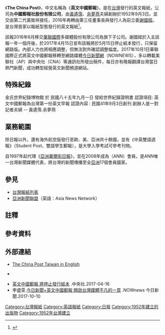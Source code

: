 {{Infobox Newspaper
|name = 英文中國郵報<br /><font size="-1">The China Post</font>
|image = 
|type = 
|format = 
|owners =[[余夢燕|余夢燕]]
|publisher = 
|key man=
|founder = [[黃遹霈|黃遹霈]]、[[余夢燕|余夢燕]]
|editor =
|chiefeditor =
|assoceditor =
|staff =
|foundation = 1952年9月3日({{age in years and days|1952|9|3|age=no}}）
|ceased publication =
|political = 
|language = [[英文|英文]]
|price = 
|headquarters = {{ROC-TWN}}[[台北市|台北市]][[內湖區|內湖區]][[瑞湖街|瑞湖街]]160號3樓
|circulation = 
|ISSN =
|website = [https://chinapost.nownews.com/ chinapost.nownews.com]
}}
{{Chinese
|title=英文中國郵報<br>The China Post
|t={{linktext|英|文|中|國|郵|報}}
|s={{linktext|英|文|中|国|邮|报}}
|p=Yīngwén Zhōngguó Yóubào
|poj=Eng-bûn Tiong-kok iû-pò
}}
《'''The China Post'''》，中文名稱為《'''英文中國郵報'''》，是在[[台灣|台灣]]發行的英文報紙，公司為'''中國郵報社股份有限公司'''，由[[黃遹霈|黃遹霈]]、[[余夢燕|余夢燕]]夫婦創辦於1952年9月3日。並交由第二代黃致祥接任，2016年再轉由第三任董事長與發行人為前立委[[謝國樑|謝國樑]]。是台灣首家以報紙型態發行的英文報紙{{notetag|另一家《[[Taiwan_News|英文台灣日報]]》創刊於1949年，當時命名《China News》，是台灣最早發行的英文刊物，每日下午出刊，直至1960年申請登記為日報發行<ref name="臺灣報業史" />。}}<ref name="臺灣報業史">{{cite book |editor=王天濱 |title=臺灣報業史 |publisher=亞太圖書 |year=2003 |ISBN=9867809084|page=頁284、285}}</ref>。

該報2016年6月移交[[華聯國際|華聯國際]]多媒體股份有限公司為旗下子公司。謝國樑於入主該報一年一個月後，於2017年4月15日宣布該報將於5月15日停止紙本發行，只保留網路版。內部人力也將相應調整，但無法對外確認調整幅度。2017年10月1日華聯國際正式將英文中國郵報移轉至網路媒體[[今日新聞網|今日新聞網]]（NOWNEWS），多以轉載美聯社（AP）與中央社（CNA）等通訊社所發出稿件，每日亦有晚報翻譯台灣當日熱門新聞，成功轉型經營英文新聞頻道網站。

== 特殊紀錄 ==
金氏世界紀錄博物館 於 民國八十五年九月一日 發給世界紀錄證明書
認證項目: 英文中國郵報為台灣第一份英文早報
認證內容 : 民國41年9月3日創刊 創辦人是一對記者夫婦 -- 黃遹霈.余夢燕

== 業務範圍 ==
除日報以外，還有海外航空版發行至歐、美、亞洲共十餘國，並有《中英雙語週報》（Student Post，雙語學生郵報），是大學入學考試可參考刊物。

自1997年起代理《[[亞洲華爾街日報|亞洲華爾街日報]]》，並在2008年成為{{le|亞洲新聞聯盟|Asia News Network}}（ANN）會員，是ANN唯一台灣新聞媒體代表，將台灣的新聞傳播至全[[亞洲|亞洲]]17個會員國家。

==參見==
*[[台灣報紙列表|台灣報紙列表]]
*[[亞洲新聞聯盟|亞洲新聞聯盟]]（英語：Asia News Network）

== 註釋 ==
{{notefoot}}

== 參考資料 ==
{{reflist}}

== 外部連結 ==
*[http://chinapost.nownews.com The China Post  Taiwan in English] {{Wayback|url=http://chinapost.nownews.com/ |date=20210510003542 }} {{en icon}}
*{{facebook|Chinapost|The China Post}} {{en icon}}
*[http://www.cna.com.tw/news/firstnews/201704165006-1.aspx/ 英文中國郵報 將停止發行紙本] {{Wayback|url=http://www.cna.com.tw/news/firstnews/201704165006-1.aspx/ |date=20180914183209 }}.中央社.2017-04-16
*李盛雯.[https://www.nownews.com/news/20171010/2622467/ 今日新聞+英文中國郵報 開啟台灣媒體不凡的一頁] {{Wayback|url=https://www.nownews.com/news/20171010/2622467/ |date=20200615153647 }}.NOWnews 今日新聞.2017-10-10

{{Taiwan Newspaper}}

[[Category:台灣報紙|Category:台灣報紙]]
[[Category:英語報紙|Category:英語報紙]]
[[Category:日报|Category:日报]]
[[Category:1952年建立的出版物|Category:1952年建立的出版物]]
[[Category:1952年台灣建立|Category:1952年台灣建立]]